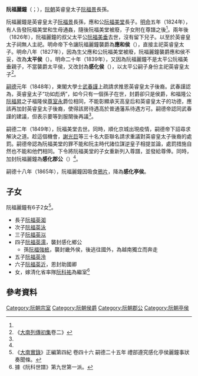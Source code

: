 '''阮福麗鐘'''（{{vie|v='''Nguyễn Phúc Lệ Chung'''|hn=阮福麗鐘}}；{{bd|1821年||？||catIdx=R阮}}），[[阮朝|阮朝]]英睿皇太子[[阮福景|阮福景]]長孫。

阮福麗鐘是英睿皇太子[[阮福景|阮福景]]長孫，應和公[[阮福美堂|阮福美堂]]長子。[[明命|明命]]五年（1824年），有人告發阮福美堂和生母通姦，隨後阮福美堂被廢，子女附在尊譜之後<ref name=sat/>。兩年後（1826年），阮福麗鐘的叔父太平公[[阮福美垂|阮福美垂]]去世，沒有留下兒子。以至於英睿皇太子祠無人主祀。明命帝下令讓阮福麗鐘襲爵為'''應和侯'''（{{vie|v=Ứng Hòa hầu|hn=應和侯}}），直接主祀英睿皇太子。明命八年（1827年），因為生父應和公阮福美堂被廢，阮福麗鐘襲爵應和侯不妥，改為'''太平侯'''（{{vie|v=Thái Bình hầu|hn=太平侯}}）。明命二十年（1839年），又因為阮福麗鐘不是太平公阮福美垂親子，不當襲爵太平侯，又改封為'''感化侯'''（{{vie|v=Cảm Hóa hầu|hn=感化侯}}），以太平公嗣子身份主祀英睿皇太子<ref name=sat>《[[大南實錄|大南列傳初集]]卷二》</ref>。

[[嗣德|嗣德]]元年（1848年），東閣大學士[[武春謹|武春謹]]上疏請求推恩英睿皇太子後裔。武春謹認為，英睿皇太子“功如彪炳”，如今只有一個孫子在世，封爵卻只是侯爵，和福隆公[[阮福昇_(福隆公)|阮福昇]]之子福隆侯[[尊室永|尊室永]]爵位相同，不能彰顯承天高皇后和英睿皇太子的功德，應該再加封英睿皇太子後裔，使得該房待遇高於普通藩系待遇方可。嗣德帝認同武春謹的建議，但表示要等到服闋後再議<ref name=sat/>。

嗣德二年（1849年），阮福美堂去世。同時，順化京城出現疫情，嗣德帝下詔尋求解決之道。趁這個機會，[[謝光巨|謝光巨]]等三十名大臣聯名請求重議對英睿皇太子後裔的處罰。嗣德帝認為阮福美堂的罪不能和阮主時代諸位謀逆皇子相提並論，處罰措施自然也不能和他們相同。下令將阮福美堂的子女重新列入尊譜，並發給尊俸。同時，加封阮福麗鐘為'''感化郡公'''（{{vie|v=Cảm Hóa quận công|hn=感化郡公}}）<ref name=sat/>。

嗣德十八年（1865年），阮福麗鐘因吸食[[鴉片|鴉片]]，降為'''感化亭侯'''。
==子女==
阮福麗鐘有6子2女<ref>《[[大南實錄|大南實錄]]》正編第四紀 卷四十六 嗣德二十五年 禮部遵究感化亭侯麗鐘事狀奏聞條。</ref>。
*長子[[阮福英洳|阮福英洳]]
*次子[[阮福英泳|阮福英泳]]
*三子[[阮福英泤|阮福英泤]]
*四子[[阮福英濡|阮福英濡]]，襲封感化鄉公
**孫[[強㭽|阮福強㭽]]，襲封畿外侯，後逃往國外，為越南獨立而奔走
*五子[[阮福英泠|阮福英泠]]
*六子[[阮福英沂|阮福英沂]]，恩封助國卿
*女，嫁清化省率隊[[阮科祐|阮科祐]]為繼室<ref>據《阮科世譜》第九世第一派。</ref>

==參考資料==
{{reflist}}

[[Category:阮朝宗室|Category:阮朝宗室]]
[[Category:阮朝侯爵|Category:阮朝侯爵]]
[[Category:阮朝郡公|Category:阮朝郡公]]
[[Category:阮朝亭侯|Category:阮朝亭侯]]